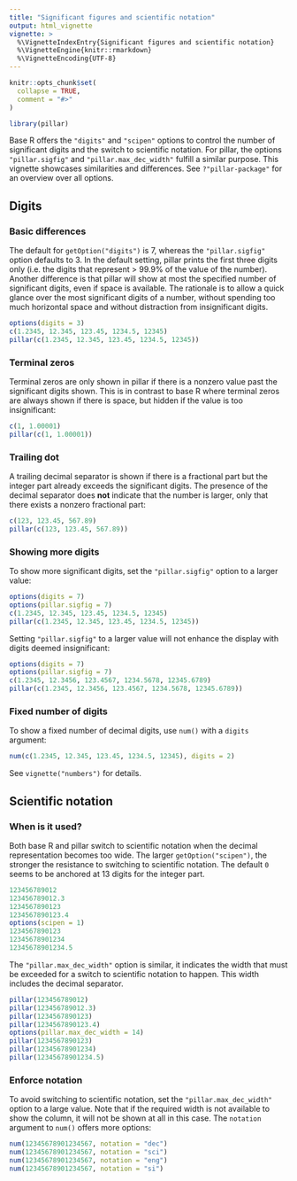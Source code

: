 ```yaml
---
title: "Significant figures and scientific notation"
output: html_vignette
vignette: >
  %\VignetteIndexEntry{Significant figures and scientific notation}
  %\VignetteEngine{knitr::rmarkdown}
  %\VignetteEncoding{UTF-8}
---
```


```r
knitr::opts_chunk$set(
  collapse = TRUE,
  comment = "#>"
)
```

```r
library(pillar)
```

Base R offers the `"digits"` and `"scipen"` options to control the number of significant digits and the switch to scientific notation.
For pillar, the options `"pillar.sigfig"` and `"pillar.max_dec_width"` fulfill a similar purpose.
This vignette showcases similarities and differences.
See `?"pillar-package"` for an overview over all options.

## Digits

### Basic differences

The default for `getOption("digits")` is 7, whereas the `"pillar.sigfig"` option defaults to 3.
In the default setting, pillar prints the first three digits only (i.e. the digits that represent > 99.9% of the value of the number).
Another difference is that pillar will show at most the specified number of significant digits, even if space is available.
The rationale is to allow a quick glance over the most significant digits of a number, without spending too much horizontal space and without distraction from insignificant digits.

```r
options(digits = 3)
c(1.2345, 12.345, 123.45, 1234.5, 12345)
pillar(c(1.2345, 12.345, 123.45, 1234.5, 12345))
```

### Terminal zeros

Terminal zeros are only shown in pillar if there is a nonzero value past the significant digits shown.
This is in contrast to base R where terminal zeros are always shown if there is space, but hidden if the value is too insignificant:

```r
c(1, 1.00001)
pillar(c(1, 1.00001))
```

### Trailing dot

A trailing decimal separator is shown if there is a fractional part but the integer part already exceeds the significant digits.
The presence of the decimal separator does **not** indicate that the number is larger, only that there exists a nonzero fractional part:

```r
c(123, 123.45, 567.89)
pillar(c(123, 123.45, 567.89))
```

### Showing more digits

To show more significant digits, set the `"pillar.sigfig"` option to a larger value:

```r
options(digits = 7)
options(pillar.sigfig = 7)
c(1.2345, 12.345, 123.45, 1234.5, 12345)
pillar(c(1.2345, 12.345, 123.45, 1234.5, 12345))
```

Setting `"pillar.sigfig"` to a larger value will not enhance the display with digits deemed insignificant:

```r
options(digits = 7)
options(pillar.sigfig = 7)
c(1.2345, 12.3456, 123.4567, 1234.5678, 12345.6789)
pillar(c(1.2345, 12.3456, 123.4567, 1234.5678, 12345.6789))
```

### Fixed number of digits

To show a fixed number of decimal digits, use `num()` with a `digits` argument:

```r
num(c(1.2345, 12.345, 123.45, 1234.5, 12345), digits = 2)
```

See `vignette("numbers")` for details.

## Scientific notation

### When is it used?

Both base R and pillar switch to scientific notation when the decimal representation becomes too wide.
The larger `getOption("scipen")`, the stronger the resistance to switching to scientific notation.
The default `0` seems to be anchored at 13 digits for the integer part.

```r
123456789012
123456789012.3
1234567890123
1234567890123.4
options(scipen = 1)
1234567890123
12345678901234
12345678901234.5
```

The `"pillar.max_dec_width"` option is similar, it indicates the width that must be exceeded for a switch to scientific notation to happen.
This width includes the decimal separator.

```r
pillar(123456789012)
pillar(123456789012.3)
pillar(1234567890123)
pillar(1234567890123.4)
options(pillar.max_dec_width = 14)
pillar(1234567890123)
pillar(12345678901234)
pillar(12345678901234.5)
```

### Enforce notation

To avoid switching to scientific notation, set the `"pillar.max_dec_width"` option to a large value.
Note that if the required width is not available to show the column, it will not be shown at all in this case.
The `notation` argument to `num()` offers more options:

```r
num(12345678901234567, notation = "dec")
num(12345678901234567, notation = "sci")
num(12345678901234567, notation = "eng")
num(12345678901234567, notation = "si")
```
